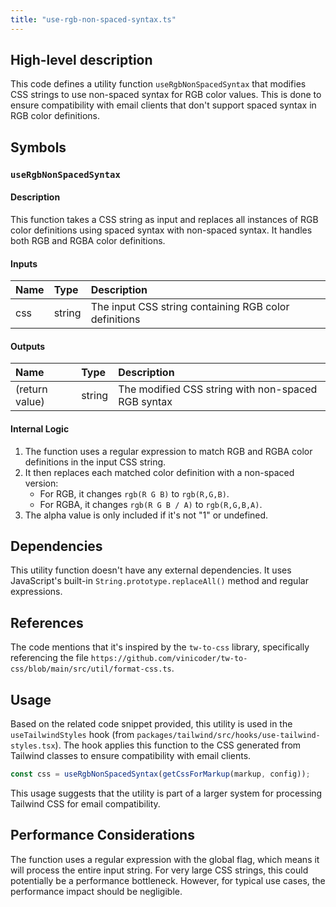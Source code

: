 ```yaml
---
title: "use-rgb-non-spaced-syntax.ts"
---
```


## High-level description
This code defines a utility function `useRgbNonSpacedSyntax` that modifies CSS strings to use non-spaced syntax for RGB color values. This is done to ensure compatibility with email clients that don't support spaced syntax in RGB color definitions.

## Symbols

### `useRgbNonSpacedSyntax`
#### Description
This function takes a CSS string as input and replaces all instances of RGB color definitions using spaced syntax with non-spaced syntax. It handles both RGB and RGBA color definitions.

#### Inputs
| Name | Type | Description |
|:-----|:-----|:------------|
| css  | string | The input CSS string containing RGB color definitions |

#### Outputs
| Name | Type | Description |
|:-----|:-----|:------------|
| (return value) | string | The modified CSS string with non-spaced RGB syntax |

#### Internal Logic
1. The function uses a regular expression to match RGB and RGBA color definitions in the input CSS string.
2. It then replaces each matched color definition with a non-spaced version:
   - For RGB, it changes `rgb(R G B)` to `rgb(R,G,B)`.
   - For RGBA, it changes `rgb(R G B / A)` to `rgb(R,G,B,A)`.
3. The alpha value is only included if it's not "1" or undefined.

## Dependencies
This utility function doesn't have any external dependencies. It uses JavaScript's built-in `String.prototype.replaceAll()` method and regular expressions.

## References
The code mentions that it's inspired by the `tw-to-css` library, specifically referencing the file `https://github.com/vinicoder/tw-to-css/blob/main/src/util/format-css.ts`.

## Usage
Based on the related code snippet provided, this utility is used in the `useTailwindStyles` hook (from `packages/tailwind/src/hooks/use-tailwind-styles.tsx`). The hook applies this function to the CSS generated from Tailwind classes to ensure compatibility with email clients.

```typescript
const css = useRgbNonSpacedSyntax(getCssForMarkup(markup, config));
```

This usage suggests that the utility is part of a larger system for processing Tailwind CSS for email compatibility.

## Performance Considerations
The function uses a regular expression with the global flag, which means it will process the entire input string. For very large CSS strings, this could potentially be a performance bottleneck. However, for typical use cases, the performance impact should be negligible.